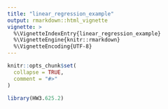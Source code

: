 ```yaml
---
title: "linear_regression_example"
output: rmarkdown::html_vignette
vignette: >
  %\VignetteIndexEntry{linear_regression_example}
  %\VignetteEngine{knitr::rmarkdown}
  %\VignetteEncoding{UTF-8}
---
```


```r
knitr::opts_chunk$set(
  collapse = TRUE,
  comment = "#>"
)
```

```r
library(HW3.625.2)
```
